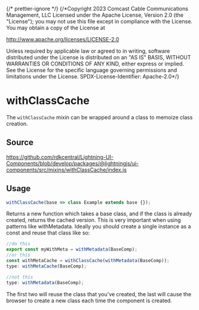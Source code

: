 ﻿{/* prettier-ignore */}
{/*Copyright 2023 Comcast Cable Communications Management, LLC
Licensed under the Apache License, Version 2.0 (the "License");
you may not use this file except in compliance with the License.
You may obtain a copy of the License at

http://www.apache.org/licenses/LICENSE-2.0

Unless required by applicable law or agreed to in writing, software
distributed under the License is distributed on an "AS IS" BASIS,
WITHOUT WARRANTIES OR CONDITIONS OF ANY KIND, either express or implied.
See the License for the specific language governing permissions and
limitations under the License.
SPDX-License-Identifier: Apache-2.0\*/}


<Meta title="Utilities/withClassCache" />

# withClassCache

The `withClassCache` mixin can be wrapped around a class to memoize class creation.

## Source

https://github.com/rdkcentral/Lightning-UI-Components/blob/develop/packages/@lightningjs/ui-components/src/mixins/withClassCache/index.js

## Usage

```js
withClassCache(base => class Example extends base {});
```

Returns a new function which takes a base class, and if the class is already created, returns the cached version.
This is very important when using patterns like withMetadata. Ideally you should create a single instance as a const
and reuse that class like so:

```js
//do this
export const myWithMeta = withMetadata(BaseComp);
//or this
const withMetaCache = withClassCache(withMetadata(BaseComp));
type: withMetaCache(BaseComp);

//not this
type: withMetadata(BaseComp);
```

The first two will reuse the class that you've created, the last will cause the browser to create a new class each
time the component is created.
